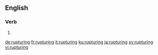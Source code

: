 ==English==

===Verb===
{{head|en|present participle}}

# {{present participle of|rupture|lang=en|nocat=1}}

[[de:rupturing]]
[[fr:rupturing]]
[[it:rupturing]]
[[ku:rupturing]]
[[ja:rupturing]]
[[sv:rupturing]]
[[vi:rupturing]]